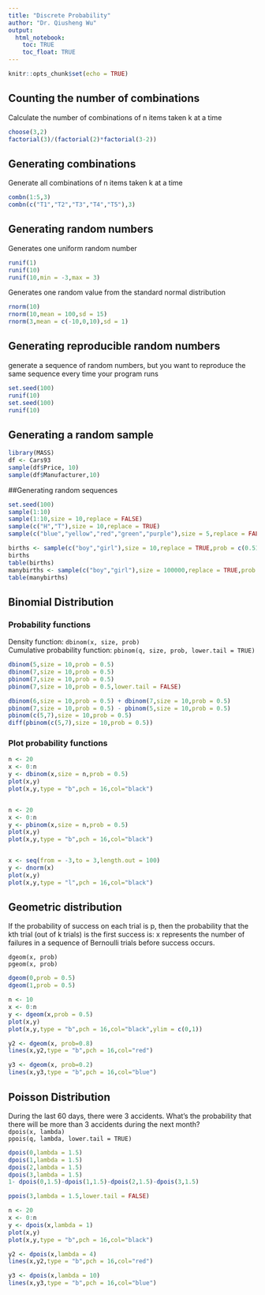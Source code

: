 ```yaml
---
title: "Discrete Probability"
author: "Dr. Qiusheng Wu"
output: 
  html_notebook:
    toc: TRUE
    toc_float: TRUE
---
```


```r
knitr::opts_chunk$set(echo = TRUE)
```

## Counting the number of combinations
Calculate the number of combinations of n items taken k at a time

```r
choose(3,2)
factorial(3)/(factorial(2)*factorial(3-2))
```


## Generating combinations
Generate all combinations of n items taken k at a time

```r
combn(1:5,3)
combn(c("T1","T2","T3","T4","T5"),3)
```

## Generating random numbers
Generates one uniform random number
```r
runif(1)
runif(10)
runif(10,min = -3,max = 3)
```

Generates one random value from the standard normal distribution
```r
rnorm(10)
rnorm(10,mean = 100,sd = 15)
rnorm(3,mean = c(-10,0,10),sd = 1)
```

## Generating reproducible random numbers
generate a sequence of random numbers, but you want to reproduce the same sequence every time your program runs
```r
set.seed(100)
runif(10)
set.seed(100)
runif(10)
```

## Generating a random sample
```r
library(MASS)
df <- Cars93
sample(df$Price, 10)
sample(df$Manufacturer,10)
```

##Generating random sequences
```r
set.seed(100)
sample(1:10)
sample(1:10,size = 10,replace = FALSE)
sample(c("H","T"),size = 10,replace = TRUE)
sample(c("blue","yellow","red","green","purple"),size = 5,replace = FALSE)
```

```r
births <- sample(c("boy","girl"),size = 10,replace = TRUE,prob = c(0.513,0.487))
births
table(births)
manybirths <- sample(c("boy","girl"),size = 100000,replace = TRUE,prob = c(0.513,0.487))
table(manybirths)
```

## Binomial Distribution
### Probability functions
Density function: `dbinom(x, size, prob)` <br>
Cumulative probability function: `pbinom(q, size, prob, lower.tail = TRUE)`


```r
dbinom(5,size = 10,prob = 0.5)
dbinom(7,size = 10,prob = 0.5)
pbinom(7,size = 10,prob = 0.5)
pbinom(7,size = 10,prob = 0.5,lower.tail = FALSE)

dbinom(6,size = 10,prob = 0.5) + dbinom(7,size = 10,prob = 0.5)
pbinom(7,size = 10,prob = 0.5) - pbinom(5,size = 10,prob = 0.5)
pbinom(c(5,7),size = 10,prob = 0.5)
diff(pbinom(c(5,7),size = 10,prob = 0.5))
```

### Plot probability functions
```r
n <- 20
x <- 0:n
y <- dbinom(x,size = n,prob = 0.5)
plot(x,y)
plot(x,y,type = "b",pch = 16,col="black")


n <- 20
x <- 0:n
y <- pbinom(x,size = n,prob = 0.5)
plot(x,y)
plot(x,y,type = "b",pch = 16,col="black")


x <- seq(from = -3,to = 3,length.out = 100)
y <- dnorm(x)
plot(x,y)
plot(x,y,type = "l",pch = 16,col="black")
```

## Geometric distribution
If the probability of success on each trial is p, then the probability that the kth trial (out of k trials) is the first success is:
x represents the number of failures in a sequence of Bernoulli trials before success occurs.

`dgeom(x, prob)` <br>
`pgeom(x, prob)`


```r
dgeom(0,prob = 0.5)
dgeom(1,prob = 0.5)

n <- 10
x <- 0:n
y <- dgeom(x,prob = 0.5)
plot(x,y)
plot(x,y,type = "b",pch = 16,col="black",ylim = c(0,1))

y2 <- dgeom(x, prob=0.8)
lines(x,y2,type = "b",pch = 16,col="red")

y3 <- dgeom(x, prob=0.2)
lines(x,y3,type = "b",pch = 16,col="blue")

```

## Poisson Distribution
During the last 60 days, there were 3 accidents. What’s the probability that there will be more than 3 accidents during the next month?<br>
`dpois(x, lambda)` <br>
`ppois(q, lambda, lower.tail = TRUE)`

```r
dpois(0,lambda = 1.5)
dpois(1,lambda = 1.5)
dpois(2,lambda = 1.5)
dpois(3,lambda = 1.5)
1- dpois(0,1.5)-dpois(1,1.5)-dpois(2,1.5)-dpois(3,1.5)

ppois(3,lambda = 1.5,lower.tail = FALSE)
```

```r
n <- 20
x <- 0:n
y <- dpois(x,lambda = 1)
plot(x,y)
plot(x,y,type = "b",pch = 16,col="black")

y2 <- dpois(x,lambda = 4)
lines(x,y2,type = "b",pch = 16,col="red")

y3 <- dpois(x,lambda = 10)
lines(x,y3,type = "b",pch = 16,col="blue")
```


